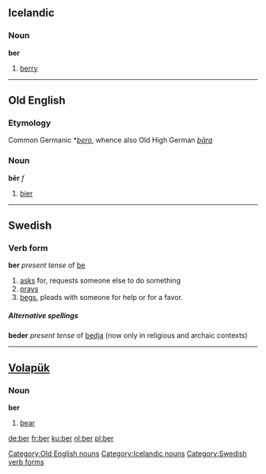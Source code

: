 ==Icelandic==

===Noun===
'''ber'''

# [[berry]]

----

==Old English==
===Etymology===
Common Germanic *''[[bero]]'', whence also Old High German ''[[bāra]]''
===Noun===
'''bēr''' ''f''

# [[bier]]

[[Category:Old English nouns]]

----

==Swedish==
===Verb form===
'''ber''' ''present tense'' of [[be]]

# [[ask]]s for, requests someone else to do something
# [[pray]]s
# [[beg]]s, pleads with someone for help or for a favor.

=====Alternative spellings=====

'''beder''' ''present tense'' of [[bedja]] (now only in religious and archaic contexts)

----

==[[Volapük]]==
===Noun===
'''ber'''

# [[bear]]

[[Category:Icelandic nouns]]
[[Category:Swedish verb forms]]

[[de:ber]]
[[fr:ber]]
[[ku:ber]]
[[nl:ber]]
[[pl:ber]]